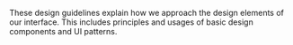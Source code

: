 


These design guidelines explain how we approach the design elements of our interface. This includes principles and usages of basic design components and UI patterns.